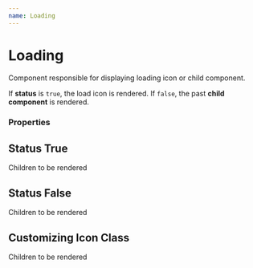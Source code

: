 ```yaml
---
name: Loading
---
```



# Loading

Component responsible for displaying loading icon or child component.

If **status** is `true`, the load icon is rendered. If `false`, the past **child component** is rendered.

### Properties

<PropsTable of={Loading} />

## Status True

<Playground>
  <Loading status={true}>
    <p>Children to be rendered</p>
  </Loading>
</Playground>

## Status False

<Playground>
  <Loading status={false}>
    <p>Children to be rendered</p>
  </Loading>
</Playground>

## Customizing Icon Class

<Playground>
  <Loading status={true} className="loading center">
    <p>Children to be rendered</p>
  </Loading>
</Playground>
